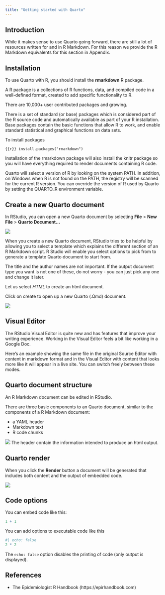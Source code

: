 ```yaml
---
title: "Getting started with Quarto"
---
```


## Introduction

While it makes sense to use Quarto going forward, there are still a lot of resources written for and in R Markdown. For this reason we provide the R Markdown equivalents for this section in Appendix.

## Installation

To use Quarto with R, you should install the **rmarkdown** R package.

::: callout-important
A R package is a collections of R functions, data, and compiled code in a well-defined format, created to add specific functionality to R.

There are 10,000+ user contributed packages and growing.

There is a set of standard (or base) packages which is considered part of the R source code and automatically available as part of your R installation. Base packages contain the basic functions that allow R to work, and enable standard statistical and graphical functions on data sets.
:::

To install packages

```{{r}}
install.packages("rmarkdown")
```

Installation of the rmarkdown package will also install the knitr package so you will have everything required to render documents containing R code.

Quarto will select a version of R by looking on the system PATH. In addition, on Windows when R is not found on the PATH, the registry will be scanned for the current R version. You can override the version of R used by Quarto by setting the QUARTO_R environment variable.

## Create a new Quarto document

In RStudio, you can open a new Quarto document by selecting **File** \> **New File** \> **Quarto Document...**

![](images/paste-A7DE8B60.png)

When you create a new Quarto document, RStudio tries to be helpful by allowing you to select a template which explains the different section of an R Markdown script. R Studio will enable you select options to pick from to generate a template Quarto document to start from.

The title and the author names are not important. If the output document type you want is not one of these, do not worry - you can just pick any one and change it later.

Let us select *HTML* to create an html document.

Click on create to open up a new Quarto (.Qmd) document.

![](images/paste-67B97E04.png)

## Visual Editor

The RStudio Visual Editor is quite new and has features that improve your writing experience. Working in the Visual Editor feels a bit like working in a Google Doc.

Here’s an example showing the same file in the original Source Editor with content in markdown format and in the Visual Editor with content that looks more like it will appear in a live site. You can switch freely between these modes.

## Quarto document structure

An R Markdown document can be edited in RStudio.

There are three basic components to an Quarto document, similar to the components of a R Markdown document:

-   a YAML header
-   Markdown text
-   R code chunks

![](images/paste-30C30ECC.png) The header contain the information intended to produce an html output.

## Quarto render

When you click the **Render** button a document will be generated that includes both content and the output of embedded code.

![](images/paste-A8386DC4.png)

## Code options

You can embed code like this:

```r
1 + 1
```

You can add options to executable code like this

```r
#| echo: false
2 * 2
```

The `echo: false` option disables the printing of code (only output is displayed).

## References

-   The Epidemiologist R Handbook (https://epirhandbook.com)
